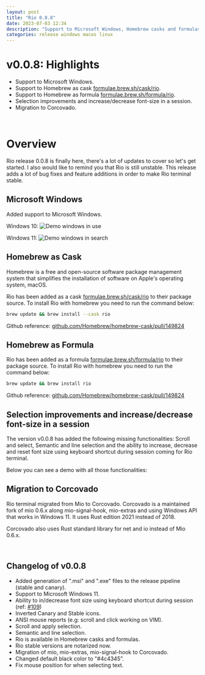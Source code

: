 ```yaml
---
layout: post
title: "Rio 0.0.8"
date: 2023-07-03 12:34
description: "Support to Microsoft Windows, Homebrew casks and formulas, migration to Corcovado, selection improvements and increase/decrease font-size in a session."
categories: release windows macos linux
---
```



# v0.0.8: Highlights

-   Support to Microsoft Windows.
-   Support to Homebrew as cask [formulae.brew.sh/cask/rio](https://formulae.brew.sh/cask/rio).
-   Support to Homebrew as formula [formulae.brew.sh/formula/rio](https://formulae.brew.sh/formula/rio).
-   Selection improvements and increase/decrease font-size in a session.
-   Migration to Corcovado.

<br />

# Overview

Rio release 0.0.8 is finally here, there's a lot of updates to cover so let's get started. I also would like to remind you that Rio is still unstable. This release adds a lot of bug fixes and feature additions in order to make Rio terminal stable.

## Microsoft Windows

Added support to Microsoft Windows.

Windows 10:
![Demo windows in use](../static/assets/posts/0.0.8/demo-windows-11.png)

Windows 11:
![Demo windows in search](../static/assets/posts/0.0.8/demo-windows-11.png)

## Homebrew as Cask

Homebrew is a free and open-source software package management system that simplifies the installation of software on Apple's operating system, macOS.

Rio has been added as a cask [formulae.brew.sh/cask/rio](https://formulae.brew.sh/cask/rio) to their package source. To install Rio with homebrew you need to run the command below:

```sh
brew update && brew install --cask rio
```

Github reference: [github.com/Homebrew/homebrew-cask/pull/149824](https://github.com/Homebrew/homebrew-cask/pull/149824)

## Homebrew as Formula

Rio has been added as a formula [formulae.brew.sh/formula/rio](https://formulae.brew.sh/formula/rio) to their package source. To install Rio with homebrew you need to run the command below:

```sh
brew update && brew install rio
```

Github reference: [github.com/Homebrew/homebrew-cask/pull/149824](https://github.com/Homebrew/homebrew-core/pull/134295)

## Selection improvements and increase/decrease font-size in a session

The version v0.0.8 has added the following missing functionalities: Scroll and select, Semantic and line selection and the ability to increase, decrease and reset font size using keyboard shortcut during session coming for Rio terminal.

Below you can see a demo with all those functionalities:

<Tweet id="1673705339336761344" />

## Migration to Corcovado

Rio terminal migrated from Mio to Corcovado. Corcovado is a maintained fork of mio 0.6.x along mio-signal-hook, mio-extras and using Windows API that works in Windows 11. It uses Rust edition 2021 instead of 2018.

Corcovado also uses Rust standard library for net and io instead of Mio 0.6.x.

<br />

## Changelog of v0.0.8

-   Added generation of ".msi" and ".exe" files to the release pipeline (stable and canary).
-   Support to Microsoft Windows 11.
-   Ability to in/decrease font size using keyboard shortcut during session (ref: [#109](https://github.com/raphamorim/rio/issues/109))
-   Inverted Canary and Stable icons.
-   ANSI mouse reports (e.g: scroll and click working on VIM).
-   Scroll and apply selection.
-   Semantic and line selection.
-   Rio is available in Homebrew casks and formulas.
-   Rio stable versions are notarized now.
-   Migration of mio, mio-extras, mio-signal-hook to Corcovado.
-   Changed default black color to "#4c4345".
-   Fix mouse position for when selecting text.
